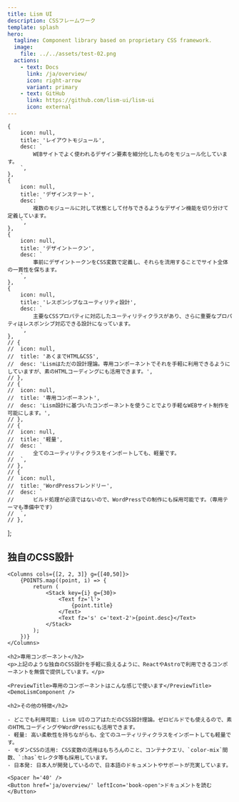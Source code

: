 ```yaml
---
title: Lism UI
description: CSSフレームワーク
template: splash
hero:
  tagline: Component library based on proprietary CSS framework.
  image:
    file: ../../assets/test-02.png
  actions:
    - text: Docs
      link: /ja/overview/
      icon: right-arrow
      variant: primary
    - text: GitHub
      link: https://github.com/lism-ui/lism-ui
      icon: external
---
```




	{
		icon: null,
		title: 'レイアウトモジュール',
		desc: `
			WEBサイトでよく使われるデザイン要素を細分化したものをモジュール化しています。
		`,
	},
	{
		icon: null,
		title: 'デザインステート',
		desc: `
			複数のモジュールに対して状態として付与できるようなデザイン機能を切り分けて定義しています。
		`,
	},
	{
		icon: null,
		title: 'デザイントークン',
		desc: `
			事前にデザイントークンをCSS変数で定義し、それらを流用することでサイト全体の一貫性を保ちます。
		`,
	},
	{
		icon: null,
		title: 'レスポンシブなユーティリティ設計',
		desc: `
			主要なCSSプロパティに対応したユーティリティクラスがあり、さらに重要なプロパティはレスポンシブ対応できる設計になっています。
		`,
	},
	// {
	// 	icon: null,
	// 	title: 'あくまでHTML&CSS',
	// 	desc: 'Lismはただの設計理論。専用コンポーネントでそれを手軽に利用できるようにしていますが、素のHTMLコーディングにも活用できます。',
	// },
	// {
	// 	icon: null,
	// 	title: '専用コンポーネント',
	// 	desc: 'Lism設計に基づいたコンポーネントを使うことでより手軽なWEBサイト制作を可能にします。',
	// },
	// {
	// 	icon: null,
	// 	title: '軽量',
	// 	desc: `
	// 		全てのユーティリティクラスをインポートしても、軽量です。
	// 	`,
	// },
	// {
	// 	icon: null,
	// 	title: 'WordPressフレンドリー',
	// 	desc: `
	// 		ビルド処理が必須ではないので、WordPressでの制作にも採用可能です。（専用テーマも準備中です）
	// 	`,
	// },
];




<Container size='m' isFlow hasGutter>
	<h2>独自のCSS設計</h2>

	<Columns cols={[2, 2, 3]} g={[40,50]}>
		{POINTS.map((point, i) => {
			return (
				<Stack key={i} g={30}>
					<Text fz='l'>
						{point.title}
					</Text>
					<Text fz='s' c='text-2'>{point.desc}</Text>
				</Stack>
			);
		})}
	</Columns>

	<h2>専用コンポーネント</h2>
	<p>上記のような独自のCSS設計を手軽に扱えるように、ReactやAstroで利用できるコンポーネントを無償で提供しています。</p>

	<PreviewTitle>専用のコンポーネントはこんな感じで使います</PreviewTitle>
	<DemoLismComponent />

	<h2>その他の特徴</h2>

	- どこでも利用可能: Lism UIのコアはただのCSS設計理論。ゼロビルドでも使えるので、素のHTMLコーディングやWordPressにも活用できます。
	- 軽量: 高い柔軟性を持ちながらも、全てのユーティリティクラスをインポートしても軽量です。
	- モダンCSSの活用: CSS変数の活用はもちろんのこと、コンテナクエリ、`color-mix`間数、`:has`セレクタ等も採用しています。
	- 日本発: 日本人が開発しているので、日本語のドキュメントやサポートが充実しています。

	<Spacer h='40' />
	<Button href='ja/overview/' leftIcon='book-open'>ドキュメントを読む</Button>

</Container>
